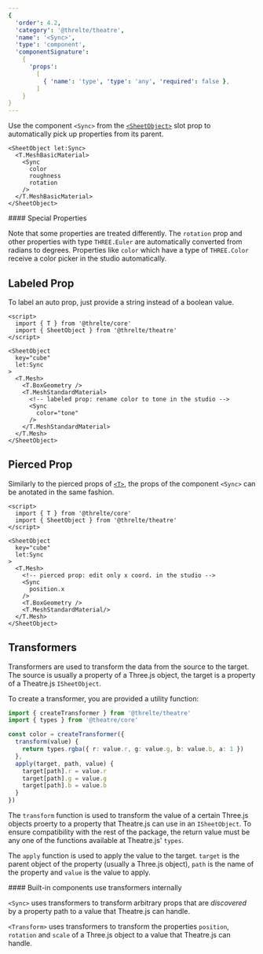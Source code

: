 ```yaml
---
{
  'order': 4.2,
  'category': '@threlte/theatre',
  'name': '<Sync>',
  'type': 'component',
  'componentSignature':
    {
      'props':
        [
          { 'name': 'type', 'type': 'any', 'required': false },
        ]
    }
}
---
```


Use the component `<Sync>` from the [`<SheetObject>`](./sheet-object) slot prop to automatically pick up properties from its parent.

```svelte
<SheetObject let:Sync>
  <T.MeshBasicMaterial>
    <Sync
      color
      roughness
      rotation
    />
  </T.MeshBasicMaterial>
</SheetObject>
```

<Tip type="info">
  #### Special Properties
  
  Note that some properties are treated differently. The `rotation` prop and other properties with type `THREE.Euler` are automatically converted 
  from radians to degrees. Properties like `color` which have a type of `THREE.Color` receive a color picker in the studio automatically.
</Tip>

## Labeled Prop

To label an auto prop, just provide a string instead of a boolean value.

```svelte
<script>
  import { T } from '@threlte/core'
  import { SheetObject } from '@threlte/theatre'
</script>

<SheetObject
  key="cube"
  let:Sync
>
  <T.Mesh>
    <T.BoxGeometry />
    <T.MeshStandardMaterial>
      <!-- labeled prop: rename color to tone in the studio -->
      <Sync
        color="tone" 
      />
    </T.MeshStandardMaterial>
  </T.Mesh>
</SheetObject>
```

## Pierced Prop

Similarly to the pierced props of [`<T>`](/docs/reference/core/t), the props of the component `<Sync>` can be anotated in the same fashion.

```svelte
<script>
  import { T } from '@threlte/core'
  import { SheetObject } from '@threlte/theatre'
</script>

<SheetObject
  key="cube"
  let:Sync
>
  <T.Mesh>
    <!-- pierced prop: edit only x coord. in the studio -->
    <Sync
      position.x  
    />
    <T.BoxGeometry />
    <T.MeshStandardMaterial/>
  </T.Mesh>
</SheetObject>
```

## Transformers

Transformers are used to transform the data from the source to the target. The source is usually a property of a Three.js object, the target is a property of a Theatre.js `ISheetObject`.

To create a transformer, you are provided a utility function:

```ts
import { createTransformer } from '@threlte/theatre'
import { types } from '@theatre/core'

const color = createTransformer({
  transform(value) {
    return types.rgba({ r: value.r, g: value.g, b: value.b, a: 1 })
  },
  apply(target, path, value) {
    target[path].r = value.r
    target[path].g = value.g
    target[path].b = value.b
  }
})
```

The `transform` function is used to transform the value of a certain Three.js objects proerty to a property that Theatre.js can use in an `ISheetObject`. To ensure compatibility with the rest of the package, the return value must be any one of the functions available at Theatre.js' `types`.

The `apply` function is used to apply the value to the target. `target` is the parent object of the property (usually a Three.js object), `path` is the name of the property and `value` is the value to apply.


<Tip type="info">
  #### Built-in components use transformers internally

  `<Sync>` uses transformers to transform arbitrary props that are *discovered* by a property path to a value that Theatre.js can handle.

  `<Transform>` uses transformers to transform the properties `position`, `rotation` and `scale` of a Three.js object to a value that Theatre.js can handle.
</Tip>